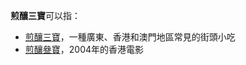 '''煎釀三寶'''可以指：

* [[煎釀三寶|煎釀三寶]]，一種廣東、香港和澳門地區常見的街頭小吃
* [[煎釀叄寶|煎釀叄寶]]，2004年的香港電影

{{Disambiguation|cat=四字中国相关消歧义}}